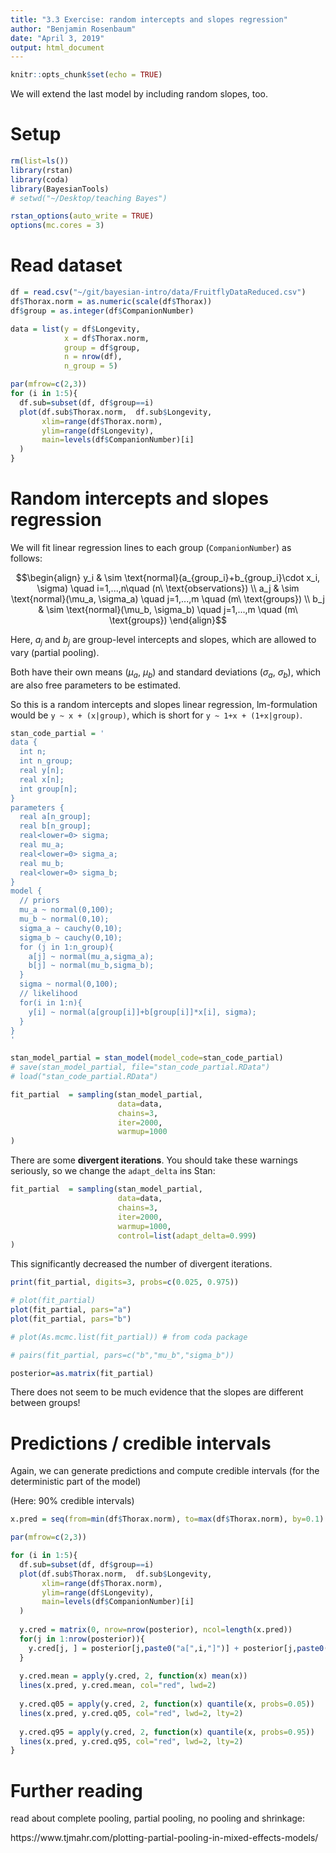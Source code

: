 ```yaml
---
title: "3.3 Exercise: random intercepts and slopes regression"
author: "Benjamin Rosenbaum"
date: "April 3, 2019"
output: html_document
---
```


```r
knitr::opts_chunk$set(echo = TRUE)
```

We will extend the last model by including random slopes, too.

# Setup

```r
rm(list=ls())
library(rstan)
library(coda)
library(BayesianTools)
# setwd("~/Desktop/teaching Bayes")

rstan_options(auto_write = TRUE)
options(mc.cores = 3) 
```

# Read dataset

```r
df = read.csv("~/git/bayesian-intro/data/FruitflyDataReduced.csv")
df$Thorax.norm = as.numeric(scale(df$Thorax))
df$group = as.integer(df$CompanionNumber)

data = list(y = df$Longevity,
            x = df$Thorax.norm,
            group = df$group,
            n = nrow(df),
            n_group = 5)

par(mfrow=c(2,3))
for (i in 1:5){
  df.sub=subset(df, df$group==i)
  plot(df.sub$Thorax.norm,  df.sub$Longevity,
       xlim=range(df$Thorax.norm),
       ylim=range(df$Longevity),
       main=levels(df$CompanionNumber)[i]
  )
}
```

# Random intercepts and slopes regression

We will fit linear regression lines to each group (`CompanionNumber`) as follows:

$$\begin{align}
y_i & \sim \text{normal}(a_{group_i}+b_{group_i}\cdot x_i, \sigma) \quad i=1,...,n\quad (n\ \text{observations}) \\
a_j  & \sim \text{normal}(\mu_a, \sigma_a) \quad j=1,...,m \quad (m\ \text{groups}) \\
b_j  & \sim \text{normal}(\mu_b, \sigma_b) \quad j=1,...,m \quad (m\ \text{groups}) 
\end{align}$$

Here, $a_j$ and $b_j$ are group-level intercepts and slopes, which are allowed to vary (partial pooling).

Both have their own means ($\mu_a$, $\mu_b$) and standard deviations ($\sigma_a$, $\sigma_b$), which are also free parameters to be estimated.

So this is a random intercepts and slopes linear regression, lm-formulation would be `y ~ x + (x|group)`, which is short for `y ~ 1+x + (1+x|group)`.

```r
stan_code_partial = '
data {
  int n;
  int n_group;
  real y[n];
  real x[n];
  int group[n];
}
parameters {
  real a[n_group];  
  real b[n_group];  
  real<lower=0> sigma;
  real mu_a;
  real<lower=0> sigma_a;
  real mu_b;
  real<lower=0> sigma_b;
}
model {
  // priors
  mu_a ~ normal(0,100);
  mu_b ~ normal(0,10);
  sigma_a ~ cauchy(0,10);
  sigma_b ~ cauchy(0,10);
  for (j in 1:n_group){
    a[j] ~ normal(mu_a,sigma_a);
    b[j] ~ normal(mu_b,sigma_b);
  }
  sigma ~ normal(0,100);
  // likelihood
  for(i in 1:n){
    y[i] ~ normal(a[group[i]]+b[group[i]]*x[i], sigma); 
  }
}
'

stan_model_partial = stan_model(model_code=stan_code_partial)
# save(stan_model_partial, file="stan_code_partial.RData")
# load("stan_code_partial.RData")

fit_partial  = sampling(stan_model_partial,
                        data=data,
                        chains=3,
                        iter=2000,
                        warmup=1000
)
```

There are some **divergent iterations**. You should take these warnings seriously, so we change the `adapt_delta` ins Stan:

```r
fit_partial  = sampling(stan_model_partial,
                        data=data,
                        chains=3,
                        iter=2000,
                        warmup=1000,
                        control=list(adapt_delta=0.999)
)
```

This significantly decreased the number of divergent iterations.

```r
print(fit_partial, digits=3, probs=c(0.025, 0.975))

# plot(fit_partial)
plot(fit_partial, pars="a")
plot(fit_partial, pars="b")

# plot(As.mcmc.list(fit_partial)) # from coda package

# pairs(fit_partial, pars=c("b","mu_b","sigma_b"))

posterior=as.matrix(fit_partial)
```

There does not seem to be much evidence that the slopes are different between groups!

# Predictions / credible intervals

Again, we can generate predictions and compute credible intervals (for the deterministic part of the model) 

(Here: 90% credible intervals)

```r
x.pred = seq(from=min(df$Thorax.norm), to=max(df$Thorax.norm), by=0.1)

par(mfrow=c(2,3))

for (i in 1:5){
  df.sub=subset(df, df$group==i)
  plot(df.sub$Thorax.norm,  df.sub$Longevity,
       xlim=range(df$Thorax.norm),
       ylim=range(df$Longevity),
       main=levels(df$CompanionNumber)[i]
  )
  
  y.cred = matrix(0, nrow=nrow(posterior), ncol=length(x.pred))
  for(j in 1:nrow(posterior)){
    y.cred[j, ] = posterior[j,paste0("a[",i,"]")] + posterior[j,paste0("b[",i,"]")]*x.pred 
  }
  
  y.cred.mean = apply(y.cred, 2, function(x) mean(x)) 
  lines(x.pred, y.cred.mean, col="red", lwd=2)
  
  y.cred.q05 = apply(y.cred, 2, function(x) quantile(x, probs=0.05)) 
  lines(x.pred, y.cred.q05, col="red", lwd=2, lty=2)
  
  y.cred.q95 = apply(y.cred, 2, function(x) quantile(x, probs=0.95)) 
  lines(x.pred, y.cred.q95, col="red", lwd=2, lty=2)
}
```

# Further reading

read about complete pooling, partial pooling, no pooling and shrinkage: 

https://www.tjmahr.com/plotting-partial-pooling-in-mixed-effects-models/

